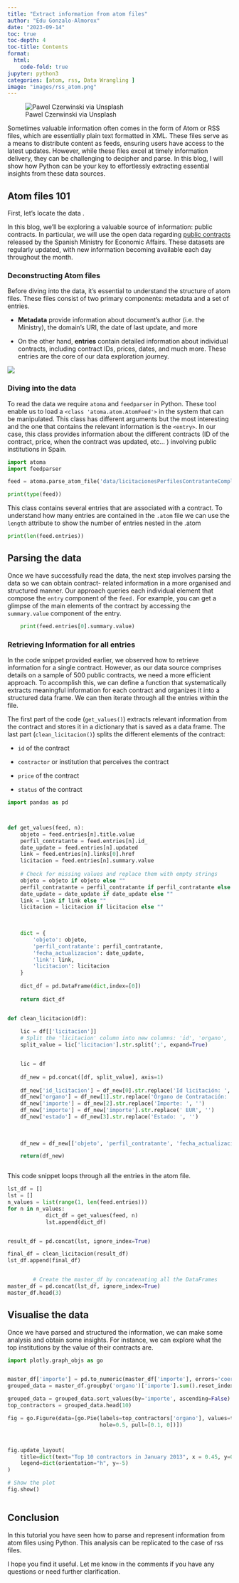 ```yaml
---
title: "Extract information from atom files"
author: "Edu Gonzalo-Almorox"
date: "2023-09-14"
toc: true
toc-depth: 4
toc-title: Contents
format:
  html:
    code-fold: true
jupyter: python3
categories: [atom, rss, Data Wrangling ]
image: "images/rss_atom.png"
---
```


![Pawel Czerwinski via Unsplash](images/cover.jpg)

Sometimes valuable information often comes in the form of Atom or RSS files, which are essentially plain text formatted in XML. These files serve as a means to distribute content as feeds, ensuring users have access to the latest updates. However, while these files excel at timely information delivery, they can be challenging to decipher and parse. In this blog, I will show how Python can be your key to effortlessly extracting essential insights from these data sources.

## Atom files 101

First, let's locate the data .

In this blog, we'll be exploring a valuable source of information: public contracts. In particular, we will use the open data regarding [public contracts](https://www.hacienda.gob.es/es-ES/GobiernoAbierto/Datos%20Abiertos/Paginas/LicitacionesContratante.aspx) released by the Spanish Ministry for Economic Affairs. These datasets are regularly updated, with new information becoming available each day throughout the month.

### Deconstructing Atom files

Before diving into the data, it's essential to understand the structure of atom files. These files consist of two primary components: metadata and a set of entries.

-   **Metadata** provide information about document's author (i.e. the Ministry), the domain's URI, the date of last update, and more

-   On the other hand, **entries** contain detailed information about individual contracts, including contract IDs, prices, dates, and much more. These entries are the core of our data exploration journey.

![](images/atom_structure.png)

### Diving into the data

To read the data we require `atoma` and `feedparser` in Python. These tool enable us to load a `<class 'atoma.atom.AtomFeed'>` in the system that can be manipulated. This class has different arguments but the most interesting and the one that contains the relevant information is the `<entry>`. In our case, this class provides information about the different contracts (ID of the contract, price, when the contract was updated, etc... ) involving public institutions in Spain.

```python
import atoma
import feedparser

feed = atoma.parse_atom_file('data/licitacionesPerfilesContratanteCompleto3.atom')

print(type(feed))

```

This class contains several entries that are associated with a contract. To understand how many entries are contained in the `.atom` file we can use the `length` attribute to show the number of entries nested in the .atom

```python
print(len(feed.entries))

```

## Parsing the data

Once we have successfully read the data, the next step involves parsing the data so we can obtain contract- related information in a more organised and structured manner. Our approach queries each individual element that compose the `entry` component of the `feed.` For example, you can get a glimpse of the main elements of the contract by accessing the `summary.value` component of the entry.

```python

    print(feed.entries[0].summary.value)

```

### Retrieving Information for all entries

In the code snippet provided earlier, we observed how to retrieve information for a single contract. However, as our data source comprises details on a sample of 500 public contracts, we need a more efficient approach. To accomplish this, we can define a function that systematically extracts meaningful information for each contract and organizes it into a structured data frame. We can then iterate through all the entries within the file.

The first part of the code (`get_values()`) extracts relevant information from the contract and stores it in a dictionary that is saved as a data frame. The last part (`clean_licitacion()`) splits the different elements of the contract:

-   `id` of the contract

-   `contractor` or institution that perceives the contract

-   `price` of the contract

-   `status` of the contract

```python

import pandas as pd



def get_values(feed, n):  
    objeto = feed.entries[n].title.value
    perfil_contratante = feed.entries[n].id_
    date_update = feed.entries[n].updated
    link = feed.entries[n].links[0].href
    licitacion = feed.entries[n].summary.value
    
    # Check for missing values and replace them with empty strings
    objeto = objeto if objeto else ""
    perfil_contratante = perfil_contratante if perfil_contratante else ""
    date_update = date_update if date_update else ""
    link = link if link else ""
    licitacion = licitacion if licitacion else ""
    
    

    dict = {
        'objeto': objeto,
        'perfil_contratante': perfil_contratante,
        'fecha_actualizacion': date_update,
        'link': link,
        'licitacion': licitacion
    } 
    
    dict_df = pd.DataFrame(dict,index=[0])
    
    return dict_df


def clean_licitacion(df):
    
    lic = df[['licitacion']]
    # Split the 'licitacion' column into new columns: 'id', 'organo', 'importe', 'estado'
    split_value = lic['licitacion'].str.split(';', expand=True)


    lic = df
    
    df_new = pd.concat([df, split_value], axis=1)
   
    df_new['id_licitacion'] = df_new[0].str.replace('Id licitación: ', '')
    df_new['organo'] = df_new[1].str.replace('Órgano de Contratación: ', '')
    df_new['importe'] = df_new[2].str.replace('Importe: ', '')
    df_new['importe'] = df_new['importe'].str.replace(' EUR', '')
    df_new['estado'] = df_new[3].str.replace('Estado: ', '')
  
     
    
    df_new = df_new[['objeto', 'perfil_contratante', 'fecha_actualizacion', 'link', 'id_licitacion', 'organo', 'importe', 'estado']]

    return(df_new)



```

This code snippet loops through all the entries in the atom file.

```python


lst_df = []
lst = []
n_values = list(range(1, len(feed.entries)))
for n in n_values:
            dict_df = get_values(feed, n)
            lst.append(dict_df)


result_df = pd.concat(lst, ignore_index=True)

final_df = clean_licitacion(result_df)
lst_df.append(final_df)


        # Create the master_df by concatenating all the DataFrames
master_df = pd.concat(lst_df, ignore_index=True)
master_df.head(3)


```

## Visualise the data

Once we have parsed and structured the information, we can make some analysis and obtain some insights. For instance, we can explore what the top institutions by the value of their contracts are.

```python

import plotly.graph_objs as go


master_df['importe'] = pd.to_numeric(master_df['importe'], errors='coerce')
grouped_data = master_df.groupby('organo')['importe'].sum().reset_index()

grouped_data = grouped_data.sort_values(by='importe', ascending=False)
top_contractors = grouped_data.head(10)

fig = go.Figure(data=[go.Pie(labels=top_contractors['organo'], values=top_contractors['importe'],
                             hole=0.5, pull=[0.1, 0])])



fig.update_layout(
    title=dict(text="Top 10 contractors in January 2013", x = 0.45, y=0.9), 
    legend=dict(orientation="h", y=-5)
)

# Show the plot
fig.show()



```

## Conclusion

In this tutorial you have seen how to parse and represent information from atom files using Python. This analysis can be replicated to the case of rss files.

I hope you find it useful. Let me know in the comments if you have any questions or need further clarification.
